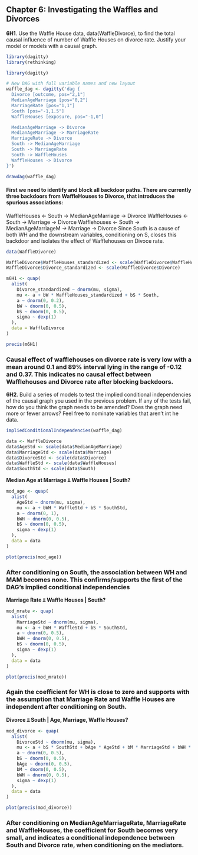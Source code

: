 ## Chapter 6: Investigating the Waffles and Divorces
**6H1**. 
Use the Waffle House data, data(WaffleDivorce), to find the total causal influence of number of Waffle Houses on divorce rate. Justify your model or models with a causal graph.

```r
library(dagitty)
library(rethinking)

library(dagitty)

# New DAG with full variable names and new layout
waffle_dag <- dagitty('dag {
  Divorce [outcome, pos="2,1"]
  MedianAgeMarriage [pos="0,2"]
  MarriageRate [pos="1,1"]
  South [pos="-1,1.5"]
  WaffleHouses [exposure, pos="-1,0"]

  MedianAgeMarriage -> Divorce
  MedianAgeMarriage -> MarriageRate
  MarriageRate -> Divorce
  South -> MedianAgeMarriage
  South -> MarriageRate
  South -> WaffleHouses
  WaffleHouses -> Divorce
}')

drawdag(waffle_dag)

```
#### First we need to identify and block all backdoor paths. There are currently three backdoors from WaffleHouses to Divorce, that introduces the spurious associations:
WaffleHouses ← South → MedianAgeMarriage → Divorce
WaffleHouses ← South → Marriage → Divorce
Wafflehouses ← South → MedianAgeMarriageM → Marriage → Divorce
Since South is a cause of both WH and the downstream variables, conditioning on S, closes this backdoor and isolates the effect of Wafflehouses on Divoce rate. 



```r
data(WaffleDivorce)

WaffleDivorce$WaffleHouses_standardized <- scale(WaffleDivorce$WaffleHouses)
WaffleDivorce$Divorce_standardized <- scale(WaffleDivorce$Divorce)

m6H1 <- quap(
  alist(
    Divorce_standardized ~ dnorm(mu, sigma),
    mu <- a + bW * WaffleHouses_standardized + bS * South,
    a ~ dnorm(0, 0.2),
    bW ~ dnorm(0, 0.5),
    bS ~ dnorm(0, 0.5),
    sigma ~ dexp(1)
  ),
  data = WaffleDivorce
)

precis(m6H1)
```

### Causal effect of wafflehouses on divorce rate is very low with a mean around 0.1 and 89% interval lying in the range of -0.12 and 0.37. This indicates no causal effect between Wafflehouses and Divorce rate after blocking backdoors. 


**6H2**. 
Build a series of models to test the implied conditional independencies of the causal graph you used in the previous problem. If any of the tests fail, how do you think the graph needs to be amended? Does the graph need more or fewer arrows? Feel free to nominate variables that aren't int he data.

```r
impliedConditionalIndependencies(waffle_dag)
```
```r
data <- WaffleDivorce
data$AgeStd <- scale(data$MedianAgeMarriage)
data$MarriageStd <- scale(data$Marriage)
data$DivorceStd <- scale(data$Divorce)
data$WaffleStd <- scale(data$WaffleHouses)
data$SouthStd <- scale(data$South)


```


**Median Age at Marriage ⫫ Waffle Houses | South?**
```r
mod_age <- quap(
  alist(
    AgeStd ~ dnorm(mu, sigma),
    mu <- a + bWH * WaffleStd + bS * SouthStd,
    a ~ dnorm(0, 1),
    bWH ~ dnorm(0, 0.5),
    bS ~ dnorm(0, 0.5),
    sigma ~ dexp(1)
  ),
  data = data
)

plot(precis(mod_age))

```
### After conditioning on South, the association between WH and MAM becomes none. This confirms/supports the first of the DAG's implied conditional independencies


**Marriage Rate ⫫ Waffle Houses | South?**
```r
mod_mrate <- quap(
  alist(
    MarriageStd ~ dnorm(mu, sigma),
    mu <- a + bWH * WaffleStd + bS * SouthStd,
    a ~ dnorm(0, 0.5),
    bWH ~ dnorm(0, 0.5),
    bS ~ dnorm(0, 0.5),
    sigma ~ dexp(1)
  ),
  data = data
)

plot(precis(mod_mrate))
```
### Again the coefficient for WH is close to zero and supports with the assumption that Marriage Rate and Waffle Houses are independent after conditioning on South. 

**Divorce ⫫ South | Age, Marriage, Waffle Houses?**
```r
mod_divorce <- quap(
  alist(
    DivorceStd ~ dnorm(mu, sigma),
    mu <- a + bS * SouthStd + bAge * AgeStd + bM * MarriageStd + bWH * WaffleStd,
    a ~ dnorm(0, 0.5),
    bS ~ dnorm(0, 0.5),
    bAge ~ dnorm(0, 0.5),
    bM ~ dnorm(0, 0.5),
    bWH ~ dnorm(0, 0.5),
    sigma ~ dexp(1)
  ),
  data = data
)

plot(precis(mod_divorce))
```
### After conditioning on MedianAgeMarriageRate, MarriageRate and WaffleHouses, the coefficient for South becomes very small, and indicates a conditional independence between South and Divorce rate, when conditioning on the mediators.
